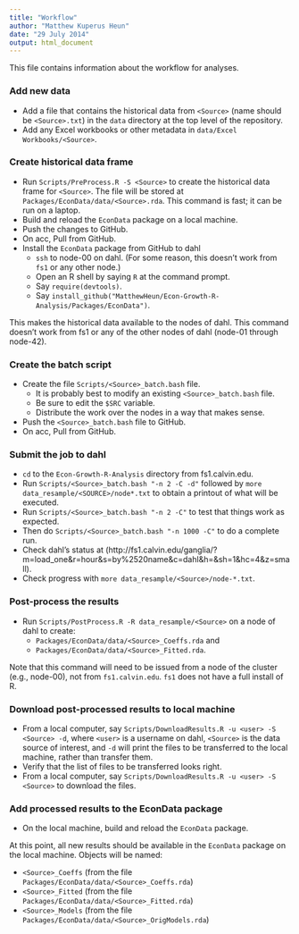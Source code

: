 ```yaml
---
title: "Workflow"
author: "Matthew Kuperus Heun"
date: "29 July 2014"
output: html_document
---
```


This file contains information about the workflow for analyses.

### Add new data
* Add a file that contains the historical data from `<Source>` (name should be `<Source>.txt`) 
in the `data` directory at the top level of the repository.   
* Add any Excel workbooks or other metadata in `data/Excel Workbooks/<Source>`.

### Create historical data frame
* Run `Scripts/PreProcess.R -S <Source>` to create the historical data frame for `<Source>`.
The file will be stored at `Packages/EconData/data/<Source>.rda`.
This command is fast; it can be run on a laptop.    
* Build and reload the `EconData` package on a local machine.    
* Push the changes to GitHub.   
* On acc, Pull from GitHub.     
* Install the `EconData` package from GitHub to dahl
    + `ssh` to node-00 on dahl. (For some reason, this doesn't work from `fs1` or any other node.)   
    + Open an R shell by saying `R` at the command prompt.    
    + Say `require(devtools)`.
    + Say `install_github("MatthewHeun/Econ-Growth-R-Analysis/Packages/EconData")`.      

This makes the historical data available to the nodes of dahl.
This command doesn't work from fs1 or any of the other nodes of dahl (node-01 through node-42).

### Create the batch script
* Create the file `Scripts/<Source>_batch.bash` file.
    + It is probably best to modify an existing `<Source>_batch.bash` file.      
    + Be sure to edit the `$SRC` variable.
    + Distribute the work over the nodes in a way that makes sense.
* Push the `<Source>_batch.bash` file to GitHub.
* On acc, Pull from GitHub.      

### Submit the job to dahl
* `cd` to the `Econ-Growth-R-Analysis` directory from fs1.calvin.edu.
* Run `Scripts/<Source>_batch.bash "-n 2 -C -d"` followed by `more data_resample/<SOURCE>/node*.txt` to obtain a printout of what will be executed.    
* Run `Scripts/<Source>_batch.bash "-n 2 -C"` to test that things work as expected.
* Then do `Scripts/<Source>_batch.bash "-n 1000 -C"` to do a complete run.
* Check dahl's status at (http://fs1.calvin.edu/ganglia/?m=load_one&r=hour&s=by%2520name&c=dahl&h=&sh=1&hc=4&z=small).
* Check progress with `more data_resample/<Source>/node-*.txt`.

### Post-process the results
* Run `Scripts/PostProcess.R -R data_resample/<Source>` on a node of dahl to create:       
    + `Packages/EconData/data/<Source>_Coeffs.rda` and
    + `Packages/EconData/data/<Source>_Fitted.rda`.         

Note that this command will need to be issued from a node of the cluster (e.g., node-00), not from `fs1.calvin.edu`.
`fs1` does not have a full install of R.

### Download post-processed results to local machine
* From a local computer, say `Scripts/DownloadResults.R -u <user> -S <Source> -d`, where `<user>` is 
a username on dahl, `<Source>` is the data source of interest, and `-d` will 
print the files to be transferred to the local machine, rather than transfer them.
* Verify that the list of files to be transferred looks right.
* From a local computer, say `Scripts/DownloadResults.R -u <user> -S <Source>` to download the files.

### Add processed results to the EconData package
* On the local machine, build and reload the `EconData` package.

At this point, all new results should be available in the `EconData` package on the local machine.
Objects will be named:

* `<Source>_Coeffs` (from the file `Packages/EconData/data/<Source>_Coeffs.rda`)  
* `<Source>_Fitted` (from the file `Packages/EconData/data/<Source>_Fitted.rda`)  
* `<Source>_Models` (from the file `Packages/EconData/data/<Source>_OrigModels.rda`)  